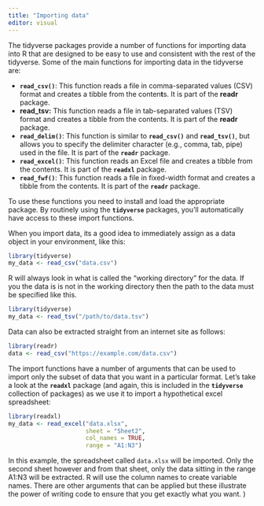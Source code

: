 ```yaml
---
title: "Importing data"
editor: visual
---
```


The tidyverse packages provide a number of functions for importing data into R that are designed to be easy to use and consistent with the rest of the tidyverse. Some of the main functions for importing data in the tidyverse are:

-   **`read_csv()`**: This function reads a file in comma-separated values (CSV) format and creates a tibble from the conten**t**s. It is part of the **readr** package.
-   **read_tsv:** This function reads a file in tab-separated values (TSV) format and creates a tibble from the contents. It is part of the **readr** package.
-   **`read_delim()`**: This function is similar to **`read_csv()`** and **`read_tsv()`**, but allows you to specify the delimiter character (e.g., comma, tab, pipe) used in the file. It is part of the **`readr`** package.
-   **`read_excel()`**: This function reads an Excel file and creates a tibble from the contents. It is part of the **`readxl`** package.
-   **`read_fwf()`**: This function reads a file in fixed-width format and creates a tibble from the contents. It is part of the **`readr`** package.

To use these functions you need to install and load the appropriate package. By routinely using the **`tidyverse`** packages, you'll automatically have access to these import functions.

When you import data, its a good idea to immediately assign as a data object in your environment, like this:

```r
library(tidyverse)
my_data <- read_csv("data.csv")
```

R will always look in what is called the "working directory" for the data. If you the data is is not in the working directory then the path to the data must be specified like this.

```r
library(tidyverse)
my_data <- read_tsv("/path/to/data.tsv")

```

Data can also be extracted straight from an internet site as follows:

```r
library(readr)
data <- read_csv("https://example.com/data.csv")

```

The import functions have a number of arguments that can be used to import only the subset of data that you want in a particular format. Let's take a look at the **`readxl`** package (and again, this is included in the **`tidyverse`** collection of packages) as we use it to import a hypothetical excel spreadsheet:

```r
library(readxl)
my_data <- read_excel("data.xlsx", 
                      sheet = "Sheet2",
                      col_names = TRUE,
                      range = "A1:N3")
```

In this example, the spreadsheet called `data.xlsx` will be imported. Only the second sheet however and from that sheet, only the data sitting in the range A1:N3 will be extracted. R will use the column names to create variable names. There are other arguments that can be applied but these illustrate the power of writing code to ensure that you get exactly what you want. )
